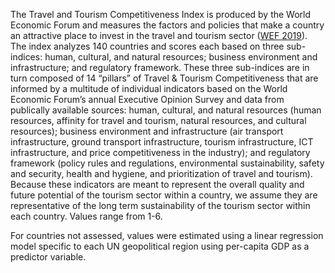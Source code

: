 The Travel and Tourism Competitiveness Index is produced by the World Economic Forum and measures the factors and policies that make a country an attractive place to invest in the travel and tourism sector ([WEF 2019](https://www3.weforum.org/docs/WEF_TTCR_2019.pdf)). The index analyzes 140 countries and scores each based on three sub-indices: human, cultural, and natural resources; business environment and infrastructure; and regulatory framework. These three sub-indices are in turn composed of 14 “pillars” of Travel & Tourism Competitiveness that are informed by a multitude of individual indicators based on the World Economic Forum’s annual Executive Opinion Survey and data from publically available sources: human, cultural, and natural resources (human resources, affinity for travel and tourism, natural resources, and cultural resources); business environment and infrastructure (air transport infrastructure, ground transport infrastructure, tourism infrastructure, ICT infrastructure, and price competitiveness in the industry); and regulatory framework (policy rules and regulations, environmental sustainability, safety and security, health and hygiene, and prioritization of travel and tourism). Because these indicators are meant to represent the overall quality and future potential of the tourism sector within a country, we assume they are representative of the long term sustainability of the tourism sector within each country.  Values range from 1-6. 

For countries not assessed, values were estimated using a linear regression model specific to each UN geopolitical region using per-capita GDP as a predictor variable.